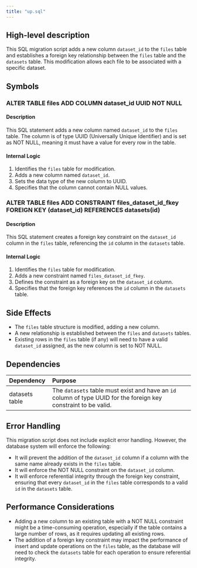 ```yaml
---
title: "up.sql"
---
```


## High-level description
This SQL migration script adds a new column `dataset_id` to the `files` table and establishes a foreign key relationship between the `files` table and the `datasets` table. This modification allows each file to be associated with a specific dataset.

## Symbols

### ALTER TABLE files ADD COLUMN dataset_id UUID NOT NULL
#### Description
This SQL statement adds a new column named `dataset_id` to the `files` table. The column is of type UUID (Universally Unique Identifier) and is set as NOT NULL, meaning it must have a value for every row in the table.

#### Internal Logic
1. Identifies the `files` table for modification.
2. Adds a new column named `dataset_id`.
3. Sets the data type of the new column to UUID.
4. Specifies that the column cannot contain NULL values.

### ALTER TABLE files ADD CONSTRAINT files_dataset_id_fkey FOREIGN KEY (dataset_id) REFERENCES datasets(id)
#### Description
This SQL statement creates a foreign key constraint on the `dataset_id` column in the `files` table, referencing the `id` column in the `datasets` table.

#### Internal Logic
1. Identifies the `files` table for modification.
2. Adds a new constraint named `files_dataset_id_fkey`.
3. Defines the constraint as a foreign key on the `dataset_id` column.
4. Specifies that the foreign key references the `id` column in the `datasets` table.

## Side Effects
- The `files` table structure is modified, adding a new column.
- A new relationship is established between the `files` and `datasets` tables.
- Existing rows in the `files` table (if any) will need to have a valid `dataset_id` assigned, as the new column is set to NOT NULL.

## Dependencies
| Dependency | Purpose |
|:-----------|:--------|
| datasets table | The `datasets` table must exist and have an `id` column of type UUID for the foreign key constraint to be valid. |

## Error Handling
This migration script does not include explicit error handling. However, the database system will enforce the following:
- It will prevent the addition of the `dataset_id` column if a column with the same name already exists in the `files` table.
- It will enforce the NOT NULL constraint on the `dataset_id` column.
- It will enforce referential integrity through the foreign key constraint, ensuring that every `dataset_id` in the `files` table corresponds to a valid `id` in the `datasets` table.

## Performance Considerations
- Adding a new column to an existing table with a NOT NULL constraint might be a time-consuming operation, especially if the table contains a large number of rows, as it requires updating all existing rows.
- The addition of a foreign key constraint may impact the performance of insert and update operations on the `files` table, as the database will need to check the `datasets` table for each operation to ensure referential integrity.